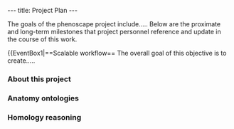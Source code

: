 ---
title: Project Plan
---

The goals of the phenoscape project include.....  Below are the proximate and long-term milestones that project personnel reference and update in the course of this work.

{{EventBox1|==Scalable workflow==
The overall goal of this objective is to create.....

===About this project===


===Anatomy ontologies===

===Homology reasoning===